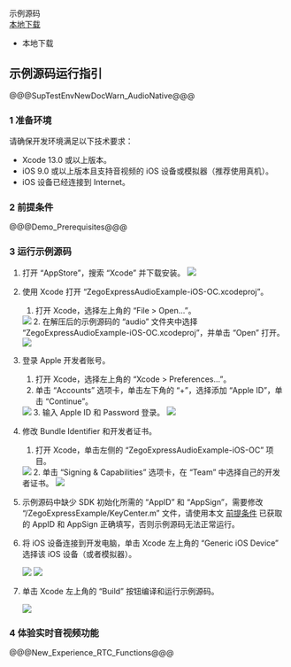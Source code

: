 <div class="sdk-download-wrapper download-area">
  <div class="sdk-download-item-wrapper">
    <div class="download-title">示例源码</div>
    <div class="download-selector">
      <div class="download-select-wrapper" style="padding-right: 0;">
        <a class="download-target-btn" href="javascript:void(0);">本地下载</a>
        <ul class="download-dropdown-list">
          <li data-href="https://storage.zego.im/express/example/audio/ios_objc/ZegoExpressDemo_ios_objc.zip"
            class="dropdown-option">
            本地下载
          </li>
        </ul>
      </div>
    </div>
  </div>
</div>

## 示例源码运行指引

@@@SupTestEnvNewDocWarn_AudioNative@@@

### 1 准备环境

请确保开发环境满足以下技术要求：

* Xcode 13.0 或以上版本。
* iOS 9.0 或以上版本且支持音视频的 iOS 设备或模拟器（推荐使用真机）。
* iOS 设备已经连接到 Internet。

### 2 前提条件

@@@Demo_Prerequisites@@@


### 3 运行示例源码

1. 打开 “AppStore”，搜索 “Xcode” 并下载安装。
   <img src="/Pics/iOS/ZegoExpressEngine/Common/appstore-xcode.png">

2. 使用 Xcode 打开 “ZegoExpressAudioExample-iOS-OC.xcodeproj”。

    1. 打开 Xcode，选择左上角的 “File > Open...”。
   <img src="/Pics/iOS/ZegoExpressEngine/Common/xcode-open-file.png">
    2. 在解压后的示例源码的 “audio” 文件夹中选择 “ZegoExpressAudioExample-iOS-OC.xcodeproj”，并单击 “Open” 打开。
   <img src="/Pics/iOS/ZegoExpressEngine/Common/xcode-select-file-audio.png">

3. 登录 Apple 开发者账号。

    1. 打开 Xcode，选择左上角的 “Xcode > Preferences...”。
    2. 单击 “Accounts” 选项卡，单击左下角的 “+”，选择添加 “Apple ID”，单击 “Continue”。
   <img src="/Pics/iOS/ZegoExpressEngine/Common/xcode-account.png" >
    3. 输入 Apple ID 和 Password 登录。
    <img src="/Pics/iOS/ZegoExpressEngine/Common/xcode-login-apple-id.png" >

4. 修改 Bundle Identifier 和开发者证书。

    1. 打开 Xcode，单击左侧的 “ZegoExpressAudioExample-iOS-OC” 项目。
    <img src="/Pics/iOS/ZegoExpressEngine/Common/xcode-select-project-audio.png">
    2. 单击 “Signing & Capabilities” 选项卡，在 “Team” 中选择自己的开发者证书。
    <img src="/Pics/iOS/ZegoExpressEngine/Common/team-signing-audio.png">

5. 示例源码中缺少 SDK 初始化所需的 “AppID” 和 “AppSign”，需要修改 “/ZegoExpressExample/KeyCenter.m” 文件，请使用本文 [前提条件](!ExpressAudioSDK-DownloadDemo/DownloadDemo#1_2) 已获取的 AppID 和 AppSign 正确填写，否则示例源码无法正常运行。

6. 将 iOS 设备连接到开发电脑，单击 Xcode 左上角的 “Generic iOS Device” 选择该 iOS 设备（或者模拟器）。

   <img src="/Pics/iOS/ZegoExpressEngine/Common/xcode-select-device.png">

   <img src="/Pics/iOS/ZegoExpressEngine/Common/xcode-select-real-device.png">

7. 单击 Xcode 左上角的 “Build” 按钮编译和运行示例源码。

   <img src="/Pics/iOS/ZegoExpressEngine/Common/build-and-run.png" >


### 4 体验实时音视频功能

@@@New_Experience_RTC_Functions@@@
